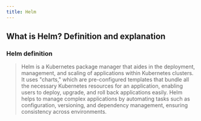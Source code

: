 ```yaml
---
title: Helm
---
```


## What is Helm? Definition and explanation

### Helm definition
> Helm is a Kubernetes package manager that aides in the deployment, management, and scaling of applications within Kubernetes clusters. It uses "charts," which are pre-configured templates that bundle all the necessary Kubernetes resources for an application, enabling users to deploy, upgrade, and roll back applications easily. Helm helps to manage complex applications by automating tasks such as configuration, versioning, and dependency management, ensuring consistency across environments.